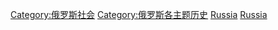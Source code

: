 [[Category:俄罗斯社会|Category:俄罗斯社会]]
[[Category:俄罗斯各主题历史|Category:俄罗斯各主题历史]]
[[Category:欧洲各国社会史|Russia]]
[[Category:亚洲各国社会史|Russia]]